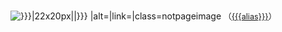 <span class="flagicon">[[Image:{{{flag alias-{{{variant}}}|{{{flag alias}}}}}}|22x20px|{{{border-{{{variant}}}|{{{border|border}}}}}} |alt=|link=|class=notpageimage]]&nbsp;</span>{{{name}}}<span style="font-size:90%;">（[[{{{alias}}}]]）</span><noinclude>{{documentation}}</noinclude>